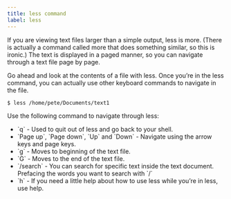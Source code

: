 ```yaml
---
title: less command
label: less
---
```


If you are viewing text files larger than a simple output, less is more. (There is actually a command called more that does something similar, so this is ironic.) The text is displayed in a paged manner, so you can navigate through a text file page by page.

Go ahead and look at the contents of a file with less. Once you’re in the less command, you can actually use other keyboard commands to navigate in the file.

```shell
$ less /home/pete/Documents/text1
```

Use the following command to navigate through less:

<ul>
  <li>`q` - Used to quit out of less and go back to your shell.</li>
  <li>`Page up`, `Page down`, `Up` and `Down` - Navigate using the arrow keys and page keys.</li>
  <li>`g` - Moves to beginning of the text file.</li>
  <li>`G` - Moves to the end of the text file.</li>
  <li>
    `/search` - You can search for specific text inside the text document. Prefacing the words you want to search with
    `/`
  </li>
  <li>`h` - If you need a little help about how to use less while you’re in less, use help.</li>
</ul>

